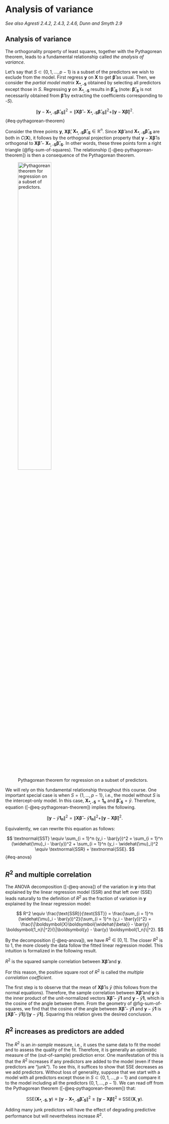 # Analysis of variance

*See also Agresti 2.4.2, 2.4.3, 2.4.6, Dunn and Smyth 2.9*

## Analysis of variance

The orthogonality property of least squares, together with the Pythagorean theorem, leads to a fundamental relationship called *the analysis of variance*.

Let's say that $S \subset \{0, 1, \dots, p-1\}$ is a subset of the predictors we wish to exclude from the model. First regress $\boldsymbol{y}$ on $\boldsymbol{X}$ to get $\boldsymbol{\widehat{\beta}}$ as usual. Then, we consider the *partial model matrix* $\boldsymbol{X_{*,\text{-}S}}$ obtained by selecting all predictors except those in $S$. Regressing $\boldsymbol{y}$ on $\boldsymbol{X_{*, \text{-}S}}$ results in $\boldsymbol{\widehat{\beta}_{\text{-}S}}$ (note: $\boldsymbol{\widehat{\beta}_{\text{-}S}}$ is not necessarily obtained from $\boldsymbol{\widehat{\beta}}$ by extracting the coefficients corresponding to $\text{-}S$).

::: {#thm-analysis-of-variance}
$$
\|\boldsymbol{y} -  \boldsymbol{X_{*, \text{-}S}}\boldsymbol{\widehat{\beta}_{\text{-}S}}\|^2 = \|\boldsymbol{X}\boldsymbol{\widehat{\beta}} - \boldsymbol{X_{*, \text{-}S}}\boldsymbol{\widehat{\beta}_{\text{-}S}}\|^2 + \|\boldsymbol{y} - \boldsymbol{X}\boldsymbol{\widehat{\beta}}\|^2.
$$ {#eq-pythagorean-theorem}
:::

::: {.proof}
Consider the three points $\boldsymbol{y}$, $\boldsymbol{X}\boldsymbol{\widehat{\beta}}$, $\boldsymbol{X_{*, \text{-}S}}\boldsymbol{\widehat{\beta}_{\text{-}S}} \in \mathbb{R}^n$. Since $\boldsymbol{X}\boldsymbol{\widehat{\beta}}$ and $\boldsymbol{X_{*, \text{-}S}}\boldsymbol{\widehat{\beta}_{\text{-}S}}$ are both in $C(\boldsymbol{X})$, it follows by the orthogonal projection property that $\boldsymbol{y} - \boldsymbol{X}\boldsymbol{\widehat{\beta}}$ is orthogonal to $\boldsymbol{X}\boldsymbol{\widehat{\beta}} - \boldsymbol{X_{*, \text{-}S}}\boldsymbol{\widehat{\beta}_{\text{-}S}}$. In other words, these three points form a right triangle (@fig-sum-of-squares). The relationship ([-@eq-pythagorean-theorem]) is then a consequence of the Pythagorean theorem.
:::

![Pythagorean theorem for regression on a subset of predictors.](figures/sum-of-squares.jpeg){#fig-sum-of-squares width=50%}

We will rely on this fundamental relationship throughout this course. One important special case is when $S = \{1, \dots, p-1\}$, i.e., the model without $S$ is the intercept-only model. In this case, $\boldsymbol{X_{*, \text{-}S}} = \boldsymbol{1_n}$ and $\boldsymbol{\widehat{\beta}_{\text{-}S}} = \bar{y}$. Therefore, equation ([-@eq-pythagorean-theorem]) implies the following.

::: {#prp-sum-of-squares}
$$
\|\boldsymbol{y} -  \bar{y} \boldsymbol{1_n}\|^2 = \|\boldsymbol{X}\boldsymbol{\widehat{\beta}} - \bar{y} \boldsymbol{1_n}\|^2 + \|\boldsymbol{y} - \boldsymbol{X}\boldsymbol{\widehat{\beta}}\|^2.
$$

Equivalently, we can rewrite this equation as follows:

$$
\textnormal{SST} \equiv \sum_{i = 1}^n (y_i - \bar{y})^2 = \sum_{i = 1}^n (\widehat{\mu}_i - \bar{y})^2 + \sum_{i = 1}^n (y_i - \widehat{\mu}_i)^2 \equiv \textnormal{SSR} + \textnormal{SSE}.
$$ {#eq-anova}
:::

## $R^2$ and multiple correlation

The ANOVA decomposition ([-@eq-anova]) of the variation in $\boldsymbol{y}$ into that explained by the linear regression model (SSR) and that left over (SSE) leads naturally to the definition of $R^2$ as the fraction of variation in $\boldsymbol{y}$ explained by the linear regression model:

$$
R^2 \equiv \frac{\text{SSR}}{\text{SST}} = \frac{\sum_{i = 1}^n (\widehat{\mu}_i - \bar{y})^2}{\sum_{i = 1}^n (y_i - \bar{y})^2} = \frac{\|\boldsymbol{X}\boldsymbol{\widehat{\beta}} - \bar{y} \boldsymbol{1_n}\|^2}{\|\boldsymbol{y} -  \bar{y} \boldsymbol{1_n}\|^2}.
$$

By the decomposition ([-@eq-anova]), we have $R^2 \in [0,1]$. The closer $R^2$ is to 1, the more closely the data follow the fitted linear regression model. This intuition is formalized in the following result.

::: {#prp-multiple-correlation}
$R^2$ is the squared sample correlation between $\boldsymbol{X} \boldsymbol{\widehat{\beta}}$ and $\boldsymbol{y}$.
:::

For this reason, the positive square root of $R^2$ is called the *multiple correlation coefficient*.

::: {.proof}
The first step is to observe that the mean of $\boldsymbol{X} \boldsymbol{\widehat{\beta}}$ is $\bar{y}$ (this follows from the normal equations). Therefore, the sample correlation between $\boldsymbol{X} \boldsymbol{\widehat{\beta}}$ and $\boldsymbol{y}$ is the inner product of the unit-normalized vectors $\boldsymbol{X} \boldsymbol{\widehat{\beta}} - \bar{y} \boldsymbol{1}$ and $\boldsymbol{y} - \bar{y} \boldsymbol{1}$, which is the cosine of the angle between them. From the geometry of @fig-sum-of-squares, we find that the cosine of the angle between $\boldsymbol{X} \boldsymbol{\widehat{\beta}} - \bar{y} \boldsymbol{1}$ and $\boldsymbol{y} - \bar{y} \boldsymbol{1}$ is $\|\boldsymbol{X} \boldsymbol{\widehat{\beta}} - \bar{y} \boldsymbol{1}\|/\|\boldsymbol{y} - \bar{y} \boldsymbol{1}\|$. Squaring this relation gives the desired conclusion.
:::

## $R^2$ increases as predictors are added

The $R^2$ is an *in-sample* measure, i.e., it uses the same data to fit the model and to assess the quality of the fit. Therefore, it is generally an optimistic measure of the (out-of-sample) prediction error. One manifestation of this is that the $R^2$ increases if any predictors are added to the model (even if these predictors are “junk”). To see this, it suffices to show that SSE decreases as we add predictors. Without loss of generality, suppose that we start with a model with all predictors except those in $S \subset \{0, 1, \dots, p-1\}$ and compare it to the model including all the predictors $\{0,1,\dots,p-1\}$. We can read off from the Pythagorean theorem ([-@eq-pythagorean-theorem]) that:

$$
\text{SSE}(\boldsymbol{X_{*, \text{-}S}}, \boldsymbol{y}) \equiv \|\boldsymbol{y} -  \boldsymbol{X_{*, \text{-}S}}\boldsymbol{\widehat{\beta}_{\text{-}S}}\|^2 \geq  \|\boldsymbol{y} -  \boldsymbol{X}\boldsymbol{\widehat{\beta}}\|^2 \equiv \text{SSE}(\boldsymbol{X}, \boldsymbol{y}).
$$

Adding many junk predictors will have the effect of degrading predictive performance but will nevertheless increase $R^2$.
